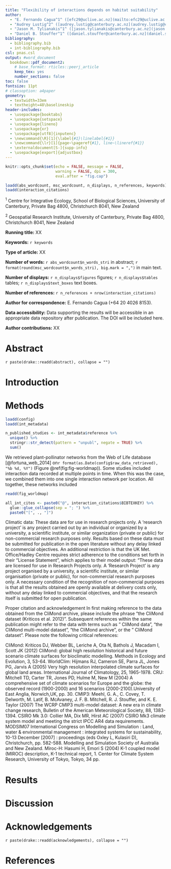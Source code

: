 ```yaml
---
title: "Flexibility of interactions depends on habitat suitability"
author: 
  - "E. Fernando Cagua^1^ ([efc29@uclive.ac.nz](mailto:efc29@uclive.ac.nz))"
  - "Audrey Lustig^2^ ([audrey.lustig@canterbury.ac.nz](audrey.lustig@canterbury.ac.nz))"
  - "Jason M. Tylianakis^1^ ([jason.tylianakis@canterbury.ac.nz](jason.tylianakis@canterbury.ac.nz))"
  - "Daniel B. Stouffer^1^ ([daniel.stouffer@canterbury.ac.nz](daniel.stouffer@canterbury.ac.nz))"
bibliography: 
  - bibliography.bib
  - int-bibliography.bib
csl: pnas.csl
output: #word_document
  bookdown::pdf_document2:
    # base_format: rticles::peerj_article
    keep_tex: yes
    number_sections: false
toc: false
fontsize: 11pt
# classoption: a4paper
geometry: 
  - textwidth=33em
  - textheight=48\baselineskip
header-includes:
  - \usepackage{booktabs}
  - \usepackage{setspace}
  - \usepackage{lineno}
  - \usepackage{xr}
  - \usepackage[utf8]{inputenc}
  - \newcommand{\R}[1]{\label{#1}\linelabel{#1}}
  - \newcommand{\lr}[1]{page~\pageref{#1}, line~\lineref{#1}}
  - \externaldocument[S-]{supp-info}
  - \usepackage[export]{adjustbox}
---
```


\linenumbers
\doublespacing

```r
knitr::opts_chunk$set(echo = FALSE, message = FALSE, 
                      warning = FALSE, dpi = 300, 
                      eval.after = "fig.cap")

loadd(abs_wordcount, msc_wordcount, n_displays, n_references, keywords)
loadd(interaction_citations)
```
 
^1^ Centre for Integrative Ecology, School of Biological Sciences, University of Canterbury, Private Bag 4800, Christchurch 8041, New Zealand

^2^ Geospatial Research Institute, University of Canterbury, Private Bag 4800, Christchurch 8041, New Zealand

**Running title:** XX

**Keywords:** `r keywords`

**Type of article:** XX

**Number of words:** `r abs_wordcount$n_words_stri` in abstract; `r format(round(msc_wordcount$n_words_stri), big.mark = ",")` in main text.

**Number of displays:** `r n_displays$figures` figures; `r n_displays$tables` tables; `r n_displays$text_boxes` text boxes.

**Number of references:** `r n_references + nrow(interaction_citations)`

**Author for correspondence:** E. Fernando Cagua (+64 20 4026 8153).

**Data accessibility:** Data supporting the results will be accessible in an appropriate data repository after publication. The DOI will be included here.

**Author contributions:** XX

\clearpage

# Abstract

`r paste(drake::readd(abstract), collapse = "")`

\clearpage

# Introduction

# Methods

```r
loadd(config)
loadd(int_metadata)

n_published_studies <- int_metadata$reference %>%
  unique() %>%
  stringr::str_detect(pattern = "unpubl", negate = TRUE) %>%
  sum()

```

We retrieved plant-pollinator networks from the Web of Life database [@fortuna_web_2014] on`r format(as.Date(config$raw_data_retrieved), "%b %d, %Y")` (Figure \@ref(fig:fig-worldmap)). 
Some studies included interaction data recorded at multiple points in time. 
When this was the case, we combined them into one single interaction network per location. 
All together, these networks included 

```r
readd(fig_worldmap)

all_int_cites <- paste0("@", interaction_citations$BIBTEXKEY) %>%
  glue::glue_collapse(sep = "; ") %>%
  paste0("[", ., "]")

```

Climatic data: 
These data are for use in research projects only. A 'research project' is any project carried out by an individual or organized by a university, a scientific institute, or similar organization (private or public) for non-commercial research purposes only. Results based on these data must be submitted for publication in the open literature without any delay linked to commercial objectives. An additional restriction is that the UK Met. Office/Hadley Centre requires strict adherence to the conditions set forth in their "License Statement", which applies to their model output: "These data are licensed for use in Research Projects only. A 'Research Project' is any project organised by a university, a scientific institute, or similar organisation (private or public), for non-commercial research purposes only. A necessary condition of the recognition of non-commercial purposes is that all the results obtained are openly available at delivery costs only, without any delay linked to commercial objectives, and that the research itself is submitted for open publication.

Proper citation and acknowledgement
In first making reference to the data obtained from the CliMond archive, please include the phrase "the CliMond dataset (Kriticos et al. 2012)". Subsequent references within the same publication might refer to the data with terms such as " CliMond data", "the CliMond multi-model dataset", "the CliMond archive", or the " CliMond dataset". Please note the following critical references:

CliMond:
Kriticos DJ, Webber BL, Leriche A, Ota N, Bathols J, Macadam I, Scott JK (2012) CliMond: global high resolution historical and future scenario climate surfaces for bioclimatic modelling. Methods in Ecology and Evolution, 3, 53-64. 
WorldClim:
Hijmans RJ, Cameron SE, Parra JL, Jones PG, Jarvis A (2005) Very high resolution interpolated climate surfaces for global land areas. International Journal of Climatology, 25, 1965-1978. 
CRU:
Mitchell TD, Carter TR, Jones PD, Hulme M, New M (2004) A comprehensive set of climate scenarios for Europe and the globe: the observed record (1900-2000) and 16 scenarios (2000-2100).University of East Anglia, Norwich,UK, pp. 30. 
CMIP3:
Meehl, G. A., C. Covey, T. Delworth, M. Latif, B. McAvaney, J. F. B. Mitchell, R. J. Stouffer, and K. E. Taylor (2007) The WCRP CMIP3 multi-model dataset: A new era in climate change research, Bulletin of the American Meteorological Society, 88, 1383-1394. 
CSIRO Mk 3.0:
Collier MA, Dix MR, Hirst AC (2007) CSIRO Mk3 climate system model and meeting the strict IPCC AR4 data requirements. MODSIM07 International Congress on Modelling and Simulation : Land, water & environmental management : integrated systems for sustainability, 10-13 December [2007] : proceedings (eds Oxley L, Kulasiri D), Christchurch, pp. 582-588. Modelling and Simulation Society of Australia and New Zealand. 
Miroc-H:
Hasumi H, Emori S (2004) K-1 coupled model (MIROC) description, K-1 technical report, 1. Center for Climate System Research, University of Tokyo, Tokyo, 34 pp.

# Results

# Discussion 

# Acknowledgements

`r paste(drake::readd(acknowledgements), collapse = "")`

# References
